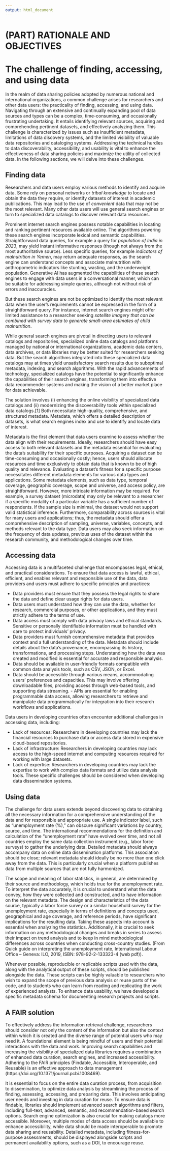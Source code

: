 ```yaml
---
output: html_document
---
```


# (PART) RATIONALE AND OBJECTIVES  {-}

# The challenge of finding, accessing, and using data {#chapter01}

In the realm of data sharing policies adopted by numerous national and international organizations, a common challenge arises for researchers and other data users: the practicality of finding, accessing, and using data. Navigating through an extensive and continually expanding pool of data sources and types can be a complex, time-consuming, and occasionally frustrating undertaking. It entails identifying relevant sources, acquiring and comprehending pertinent datasets, and effectively analyzing them. This challenge is characterized by issues such as insufficient metadata, limitations of data discovery systems, and the limited visibility of valuable data repositories and cataloging systems. Addressing the technical hurdles to data discoverability, accessibility, and usability is vital to enhance the effectiveness of data sharing policies and maximize the utility of collected data. In the following sections, we will delve into these challenges.

## Finding data

Researchers and data users employ various methods to identify and acquire data. Some rely on personal networks or *tribal knowledge* to locate and obtain the data they require, or identify datasets of interest in academic publications. This may lead to the use of *convenient* data that may not be the most relevant. Many other data users will use general search engines or turn to specialized data catalogs to discover relevant data resources.

Prominent internet search engines possess notable capabilities in locating and ranking pertinent resources available online. The algorithms powering these search engines incorporate lexical and semantic capabilities. Straightforward data queries, for example a query for *population of India in 2023*, may yield instant informative responses (though not always from the most authoritative source). Less specific queries, for example *indicators of malnutrition in Yemen*, may return adequate responses, as the search engine can understand concepts and associate malnutrition with anthropometric indicators like stunting, wasting, and the underweight population. Generative AI has augmented the capabilities of these search engines to engage with data users in a conversational manner, which can be suitable for addressing simple queries, although not without risk of errors and inaccuracies. 

But these search engines are not be optimized to identify the most relevant data when the user's requirements cannot be expressed in the form of a straightforward query. For instance, internet search engines might offer limited assistance to a researcher seeking *satellite imagery that can be combined with survey data to generate small-area estimates of child malnutrition*.

While general search engines are pivotal in directing users to relevant catalogs and repositories, specialized online data catalogs and platforms managed by national or international organizations, academic data centers, data archives, or data libraries may be better suited for researchers seeking data. But the search algorithms integrated into these specialized data catalogs may at times yield unsatisfactory search results due to suboptimal metadata, indexing, and search algorithms. With the rapid advancements of technology, specialized catalogs have the potential to significantly enhance the capabilities of their search engines, transforming them into effective data recommender systems and making the vision of a better market place for data achievable.

The solution involves (i) enhancing the online visibility of specialized data catalogs and (ii) modernizing the discoverability tools within specialized data catalogs.[1] Both necessitate high-quality, comprehensive, and structured metadata. Metadata, which offers a detailed description of datasets, is what search engines index and use to identify and locate data of interest.

Metadata is the first element that data users examine to assess whether the data align with their requirements. Ideally, researchers should have easy access to both relevant datasets and the metadata essential for evaluating the data's suitability for their specific purposes. Acquiring a dataset can be time-consuming and occasionally costly; hence, users should allocate resources and time exclusively to obtain data that is known to be of high quality and relevance. Evaluating a dataset's fitness for a specific purpose necessitates different metadata elements for various data types and applications. Some metadata elements, such as data type, temporal coverage, geographic coverage, scope and universe, and access policy, are straightforward. However, more intricate information may be required. For example, a survey dataset (microdata) may only be relevant to a researcher if a specific modality of a particular variable has a sufficient number of respondents. If the sample size is minimal, the dataset would not support valid statistical inference. Furthermore, comparability across sources is vital for many users and applications; thus, the metadata should offer a comprehensive description of sampling, universe, variables, concepts, and methods relevant to the data type. Data users may also seek information on the frequency of data updates, previous uses of the dataset within the research community, and methodological changes over time.

## Accessing data

Accessing data is a multifaceted challenge that encompasses legal, ethical, and practical considerations. To ensure that data access is lawful, ethical, efficient, and enables relevant and responsible use of the data, data providers and users must adhere to specific principles and practices:

- Data providers must ensure that they possess the legal rights to share the data and define clear usage rights for data users. 
- Data users must understand how they can use the data, whether for research, commercial purposes, or other applications, and they must strictly adhere to the terms of use.
- Data access must comply with data privacy laws and ethical standards. Sensitive or personally identifiable information must be handled with care to protect individuals' privacy.
- Data providers must furnish comprehensive metadata that provides context and a full understanding of the data. Metadata should include details about the data's provenance, encompassing its history, transformations, and processing steps. Understanding how the data was created and modified is essential for accurate and responsible analysis.
- Data should be available in user-friendly formats compatible with common data analysis tools, such as CSV, JSON, or Excel.
- Data should be accessible through various means, accommodating users' preferences and capacities. This may involve offering downloadable files, providing access through web-based tools, and supporting data streaming. - APIs are essential for enabling programmable data access, allowing researchers to retrieve and manipulate data programmatically for integration into their research workflows and applications.

Data users in developing countries often encounter additional challenges in accessing data, including:

- Lack of resources: Researchers in developing countries may lack the financial resources to purchase data or access data stored in expensive cloud-based repositories.
- Lack of infrastructure: Researchers in developing countries may lack access to the high-speed internet and computing resources required for working with large datasets.
- Lack of expertise: Researchers in developing countries may lack the expertise to work with complex data formats and utilize data analysis tools. 
These specific challenges should be considered when developing data dissemination systems.

## Using data

The challenge for data users extends beyond discovering data to obtaining all the necessary information for a comprehensive understanding of the data and for responsible and appropriate use. A single indicator label, such as "unemployment rate (%)," can obscure significant variations by country, source, and time. The international recommendations for the definition and calculation of the "unemployment rate" have evolved over time, and not all countries employ the same data collection instrument (e.g., labor force surveys) to gather the underlying data. Detailed metadata should always accompany data on online data dissemination platforms. This association should be close; relevant metadata should ideally be no more than one click away from the data. This is particularly crucial when a platform publishes data from multiple sources that are not fully harmonized.

:::quote
The scope and meaning of labor statistics, in general, are determined by their source and methodology, which holds true for the unemployment rate. To interpret the data accurately, it is crucial to understand what the data convey, how they were collected and constructed, and to have information on the relevant metadata. The design and characteristics of the data source, typically a labor force survey or a similar household survey for the unemployment rate, especially in terms of definitions and concepts used, geographical and age coverage, and reference periods, have significant implications for the resulting data. Taking these aspects into account is essential when analyzing the statistics. Additionally, it is crucial to seek information on any methodological changes and breaks in series to assess their impact on trend analysis and to keep in mind methodological differences across countries when conducting cross-country studies. (From Quick guide on interpreting the unemployment rate, International Labour Office – Geneva: ILO, 2019, ISBN: 978-92-2-133323-4 (web pdf)).
:::

Whenever possible, reproducible or replicable scripts used with the data, along with the analytical output of these scripts, should be published alongside the data. These scripts can be highly valuable to researchers who wish to expand the scope of previous data analysis or reuse parts of the code, and to students who can learn from reading and replicating the work of experienced analysts. To enhance data usability, we have developed a specific metadata schema for documenting research projects and scripts.

## A FAIR solution

To effectively address the information retrieval challenge, researchers should consider not only the content of the information but also the context within which it is created and the diverse range of potential users who may need it. A foundational element is being mindful of users and their potential interactions with the data and work. Improving search capabilities and increasing the visibility of specialized data libraries requires a combination of enhanced data curation, search engines, and increased accessibility. Adhering to the FAIR principles (Findable, Accessible, Interoperable, and Reusable) is an effective approach to data management (https://doi.org/10.1371/journal.pcbi.1008469).

It is essential to focus on the entire data curation process, from acquisition to dissemination, to optimize data analysis by streamlining the process of finding, assessing, accessing, and preparing data. This involves anticipating user needs and investing in data curation for reuse. To ensure data is findable, libraries should implement advanced search algorithms and filters, including full-text, advanced, semantic, and recommendation-based search options. Search engine optimization is also crucial for making catalogs more accessible. Moreover, multiple modes of data access should be available to enhance accessibility, while data should be made interoperable to promote data sharing and reusability. Detailed metadata, including fitness-for-purpose assessments, should be displayed alongside scripts and permanent availability options, such as a DOI, to encourage reuse.
